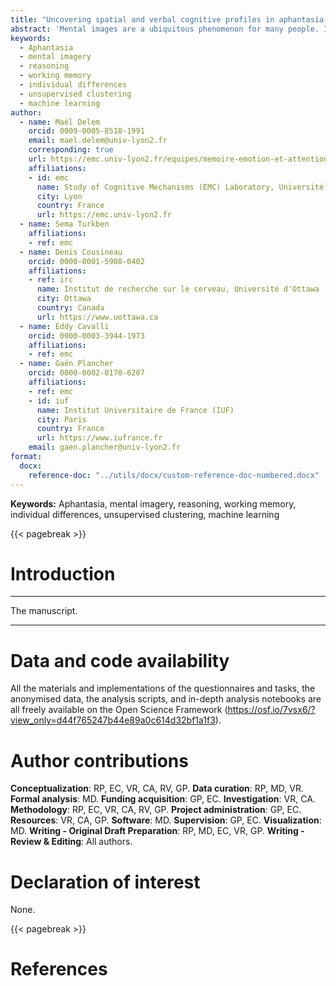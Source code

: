 ```yaml
---
title: "Uncovering spatial and verbal cognitive profiles in aphantasia through unsupervised clustering"
abstract: 'Mental images are a ubiquitous phenomenon for many people. In recent years, however, attention has focused on a condition defined by the absence of mental images - aphantasia. Individuals with aphantasia are said to perform as well as typical imagers in most areas. Interestingly, several studies have proposed that individuals with aphantasia might have a more "semantic and abstract" mode of functioning, although this hypothesis is still largely unexplored. The present study aims to better understand the cognitive profile of individuals with aphantasia, by examining their propensity and performance in semantic and/or abstract processing. The participants completed several questionnaires and behavioural tasks assessing various aspects of cognition: sensory and spatial imagery, verbal strategies, verbal and non-verbal reasoning, and verbal and spatial working memory. While initial comparisons suggested very few differences between individuals with aphantasia and controls, redefining the groups using an unsupervised clustering algorithm revealed three clusters with unique characteristics, and two very distinct profiles of individuals with aphantasia, one focused on spatial representations, and the other on verbal processing. A mixed cluster of individuals with aphantasia and controls who reported using mainly spatial imagery performed better than the other clusters in reasoning and working memory tasks; a cluster of individuals with aphantasia who preferred verbal processing performed slightly worse; and a cluster of controls who focused on visual imagery performed worse than the other two. The striking contrast between this last control cluster and the other two also suggests that visual imagery may impair abstract reasoning. This study shows that individuals with aphantasia should not be systematically grouped based on visual imagery, but viewed through the lens of individual differences and characterised according to various aspects of their cognitive profile. This diversified approach could provide a balanced view of aphantasia and help us to understand the mechanisms underlying the fascinating spectrum of individual differences in mental imagery.'
keywords: 
  - Aphantasia 
  - mental imagery
  - reasoning
  - working memory
  - individual differences
  - unsupervised clustering
  - machine learning
author: 
  - name: Maël Delem
    orcid: 0009-0005-8518-1991
    email: mael.delem@univ-lyon2.fr
    corresponding: true
    url: https://emc.univ-lyon2.fr/equipes/memoire-emotion-et-attention-mea/delem-mael
    affiliations:
    - id: emc
      name: Study of Cognitive Mechanisms (EMC) Laboratory, Université Lumière Lyon 2
      city: Lyon
      country: France
      url: https://emc.univ-lyon2.fr
  - name: Sema Turkben
    affiliations:
    - ref: emc
  - name: Denis Cousineau
    orcid: 0000-0001-5908-0402
    affiliations:
    - ref: irc
      name: Institut de recherche sur le cerveau, Université d'Ottawa
      city: Ottawa
      country: Canada
      url: https://www.uottawa.ca
  - name: Eddy Cavalli
    orcid: 0000-0003-3944-1973
    affiliations:
    - ref: emc
  - name: Gaën Plancher
    orcid: 0000-0002-0178-6207
    affiliations:
    - ref: emc
    - id: iuf
      name: Institut Universitaire de France (IUF)
      city: Paris
      country: France
      url: https://www.iufrance.fr
    email: gaen.plancher@univ-lyon2.fr
format:
  docx: 
    reference-doc: "../utils/docx/custom-reference-doc-numbered.docx"
---
```


**Keywords:** Aphantasia, mental imagery, reasoning, working memory, individual differences, unsupervised clustering, machine learning

{{< pagebreak >}}

# Introduction

--------------------------------------------------------------------------------

The manuscript.

--------------------------------------------------------------------------------

# Data and code availability {.unnumbered}

All the materials and implementations of the questionnaires and tasks, the anonymised data, the analysis scripts, and in-depth analysis notebooks are all freely available on the Open Science Framework (<https://osf.io/7vsx6/?view_only=d44f765247b44e89a0c614d32bf1a1f3>).

# Author contributions {.unnumbered}

**Conceptualization**: RP, EC, VR, CA, RV, GP. **Data curation**: RP, MD, VR. **Formal analysis**: MD. **Funding acquisition**: GP, EC. **Investigation**: VR, CA. **Methodology**: RP, EC, VR, CA, RV, GP. **Project administration**: GP, EC. **Resources**: VR, CA, GP. **Software**: MD. **Supervision**: GP, EC. **Visualization**: MD. **Writing - Original Draft Preparation**: RP, MD, EC, VR, GP. **Writing - Review & Editing**: All authors.

# Declaration of interest {.unnumbered}

None.

{{< pagebreak >}}

# References {.unnumbered}

::: {#refs}
:::
